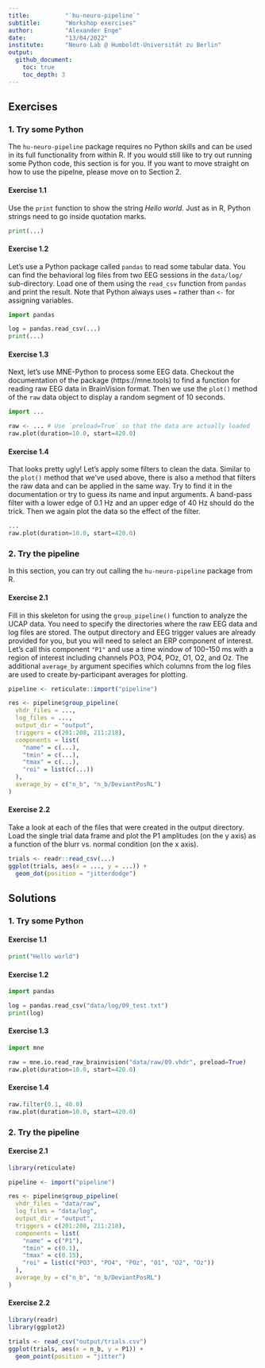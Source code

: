 ```yaml
---
title:          "`hu-neuro-pipeline`"
subtitle:       "Workshop exercises"
author:         "Alexander Enge"
date:           "13/04/2022"
institute:      "Neuro Lab @ Humboldt-Universität zu Berlin"
output:
  github_document:
    toc: true
    toc_depth: 3
---
```


## Exercises

### 1. Try some Python

The `hu-neuro-pipeline` package requires no Python skills and can be used in its full functionality from within R.
If you would still like to try out running some Python code, this section is for you.
If you want to move straight on how to use the pipelne, please move on to Section 2.

#### Exercise 1.1

Use the `print` function to show the string *Hello world*.
Just as in R, Python strings need to go inside quotation marks.

```python
print(...)
```

#### Exercise 1.2

Let's use a Python package called `pandas` to read some tabular data.
You can find the behavioral log files from two EEG sessions in the `data/log/` sub-directory.
Load one of them using the `read_csv` function from `pandas` and print the result.
Note that Python always uses `=` rather than `<-` for assigning variables.

```python
import pandas

log = pandas.read_csv(...)
print(...)
```

#### Exercise 1.3

Next, let's use MNE-Python to process some EEG data.
Checkout the documentation of the package (https://mne.tools) to find a function for reading raw EEG data in BrainVision format.
Then we use the `plot()` method of the `raw` data object to display a random segment of 10 seconds.

```python
import ...

raw <- ... # Use `preload=True` so that the data are actually loaded
raw.plot(duration=10.0, start=420.0)
```

#### Exercise 1.4

That looks pretty ugly!
Let's apply some filters to clean the data.
Similar to the `plot()` method that we've used above, there is also a method that filters the raw data and can be applied in the same way.
Try to find it in the documentation or try to guess its name and input arguments.
A band-pass filter with a lower edge of 0.1 Hz and an upper edge of 40 Hz should do the trick.
Then we again plot the data so the effect of the filter.

```python
...
raw.plot(duration=10.0, start=420.0)
```

### 2. Try the pipeline

In this section, you can try out calling the `hu-neuro-pipeline` package from R.

#### Exercise 2.1

Fill in this skeleton for using the `group_pipeline()` function to analyze the UCAP data.
You need to specify the directories where the raw EEG data and log files are stored.
The output directory and EEG trigger values are already provided for you, but you will need to select an ERP component of interest.
Let's call this component `"P1"` and use a time window of 100--150 ms with a region of interest including channels PO3, PO4, POz, O1, O2, and Oz.
The additional `average_by` argument specifies which columns from the log files are used to create by-participant averages for plotting.

```r
pipeline <- reticulate::import("pipeline")

res <- pipeline$group_pipeline(
  vhdr_files = ...,
  log_files = ...,
  output_dir = "output",
  triggers = c(201:208, 211:218),
  components = list(
    "name" = c(...),
    "tmin" = c(...),
    "tmax" = c(...),
    "roi" = list(c(...))
  ),
  average_by = c("n_b", "n_b/DeviantPosRL")
)
```

#### Exercise 2.2

Take a look at each of the files that were created in the output directory.
Load the single trial data frame and plot the P1 amplitudes (on the y axis) as a function of the blurr vs. normal condition (on the x axis).

```r
trials <- readr::read_csv(...)
ggplot(trials, aes(x = ..., y = ...)) +
  geom_dot(position = "jitterdodge")
```

## Solutions

### 1. Try some Python

#### Exercise 1.1

```python
print("Hello world")
```

#### Exercise 1.2

```python
import pandas

log = pandas.read_csv("data/log/09_test.txt")
print(log)
```

#### Exercise 1.3

```python
import mne

raw = mne.io.read_raw_brainvision("data/raw/09.vhdr", preload=True)
raw.plot(duration=10.0, start=420.0)
```

#### Exercise 1.4

```python
raw.filter(0.1, 40.0)
raw.plot(duration=10.0, start=420.0)
```

### 2. Try the pipeline

#### Exercise 2.1

```r
library(reticulate)

pipeline <- import("pipeline")

res <- pipeline$group_pipeline(
  vhdr_files = "data/raw",
  log_files = "data/log",
  output_dir = "output",
  triggers = c(201:208, 211:218),
  components = list(
    "name" = c("P1"),
    "tmin" = c(0.1),
    "tmax" = c(0.15),
    "roi" = list(c("PO3", "PO4", "POz", "O1", "O2", "Oz"))
  ),
  average_by = c("n_b", "n_b/DeviantPosRL")
)
```

#### Exercise 2.2

```r
library(readr)
library(ggplot2)

trials <- read_csv("output/trials.csv")
ggplot(trials, aes(x = n_b, y = P1)) +
  geom_point(position = "jitter")
```
